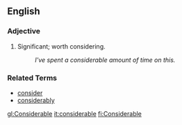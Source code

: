 ==English==

===Adjective===
# Significant; worth considering.
#: ''I've spent a considerable amount of time on this.''

===Related Terms===
*[[consider]]
*[[considerably]]

[[gl:Considerable]]
[[it:considerable]]
[[fi:Considerable]]